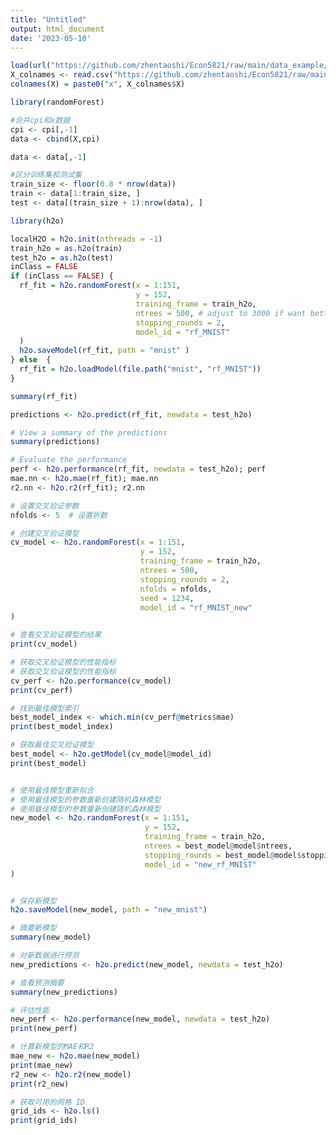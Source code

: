 ```yaml
---
title: "Untitled"
output: html_document
date: '2023-05-10'
---
```


```r
load(url("https://github.com/zhentaoshi/Econ5821/raw/main/data_example/dataset_inf.Rdata"))
X_colnames <- read.csv("https://github.com/zhentaoshi/Econ5821/raw/main/data_example/X_colnames.csv")
colnames(X) = paste0("x", X_colnames$X)

```

```r
library(randomForest)

#合并cpi和x数据
cpi <- cpi[,-1]
data <- cbind(X,cpi)
```

```r
data <- data[,-1]

```

```r
#区分训练集和测试集
train_size <- floor(0.8 * nrow(data))
train <- data[1:train_size, ]
test <- data[(train_size + 1):nrow(data), ]

```


```r
library(h2o)
```

```r
localH2O = h2o.init(nthreads = -1) 
train_h2o = as.h2o(train)
test_h2o = as.h2o(test)
inClass = FALSE
if (inClass == FALSE) {
  rf_fit = h2o.randomForest(x = 1:151, 
                            y = 152,
                            training_frame = train_h2o,
                            ntrees = 500, # adjust to 3000 if want better performance
                            stopping_rounds = 2,
                            model_id = "rf_MNIST"
  )
  h2o.saveModel(rf_fit, path = "mnist" )  
} else  {
  rf_fit = h2o.loadModel(file.path("mnist", "rf_MNIST"))
} 

summary(rf_fit)  

```

```r
predictions <- h2o.predict(rf_fit, newdata = test_h2o)

# View a summary of the predictions
summary(predictions)

# Evaluate the performance
perf <- h2o.performance(rf_fit, newdata = test_h2o); perf
mae.nn <- h2o.mae(rf_fit); mae.nn
r2.nn <- h2o.r2(rf_fit); r2.nn
```



```r
# 设置交叉验证参数
nfolds <- 5  # 设置折数

# 创建交叉验证模型
cv_model <- h2o.randomForest(x = 1:151, 
                             y = 152,
                             training_frame = train_h2o,
                             ntrees = 500,
                             stopping_rounds = 2,
                             nfolds = nfolds,
                             seed = 1234,
                             model_id = "rf_MNIST_new"
)

# 查看交叉验证模型的结果
print(cv_model)

# 获取交叉验证模型的性能指标
# 获取交叉验证模型的性能指标
cv_perf <- h2o.performance(cv_model)
print(cv_perf)

# 找到最佳模型索引
best_model_index <- which.min(cv_perf@metrics$mae)
print(best_model_index)

# 获取最佳交叉验证模型
best_model <- h2o.getModel(cv_model@model_id)
print(best_model)


# 使用最佳模型重新拟合
# 使用最佳模型的参数重新创建随机森林模型
# 使用最佳模型的参数重新创建随机森林模型
new_model <- h2o.randomForest(x = 1:151, 
                              y = 152,
                              training_frame = train_h2o,
                              ntrees = best_model@model$ntrees,
                              stopping_rounds = best_model@model$stopping_rounds,
                              model_id = "new_rf_MNIST"
)


# 保存新模型
h2o.saveModel(new_model, path = "new_mnist")

# 摘要新模型
summary(new_model)

# 对新数据进行预测
new_predictions <- h2o.predict(new_model, newdata = test_h2o)

# 查看预测摘要
summary(new_predictions)

# 评估性能
new_perf <- h2o.performance(new_model, newdata = test_h2o)
print(new_perf)

# 计算新模型的MAE和R2
mae_new <- h2o.mae(new_model)
print(mae_new)
r2_new <- h2o.r2(new_model)
print(r2_new)

```

```r
# 获取可用的网格 ID
grid_ids <- h2o.ls()
print(grid_ids)

```


